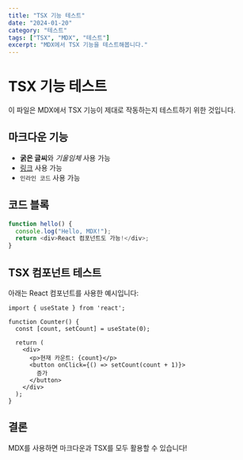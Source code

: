 ```yaml
---
title: "TSX 기능 테스트"
date: "2024-01-20"
category: "테스트"
tags: ["TSX", "MDX", "테스트"]
excerpt: "MDX에서 TSX 기능을 테스트해봅니다."
---
```


# TSX 기능 테스트

이 파일은 MDX에서 TSX 기능이 제대로 작동하는지 테스트하기 위한 것입니다.

## 마크다운 기능

- **굵은 글씨**와 *기울임체* 사용 가능
- [링크](https://example.com) 사용 가능
- `인라인 코드` 사용 가능

## 코드 블록

```javascript
function hello() {
  console.log("Hello, MDX!");
  return <div>React 컴포넌트도 가능!</div>;
}
```

## TSX 컴포넌트 테스트

아래는 React 컴포넌트를 사용한 예시입니다:

```tsx
import { useState } from 'react';

function Counter() {
  const [count, setCount] = useState(0);
  
  return (
    <div>
      <p>현재 카운트: {count}</p>
      <button onClick={() => setCount(count + 1)}>
        증가
      </button>
    </div>
  );
}
```

## 결론

MDX를 사용하면 마크다운과 TSX를 모두 활용할 수 있습니다!
